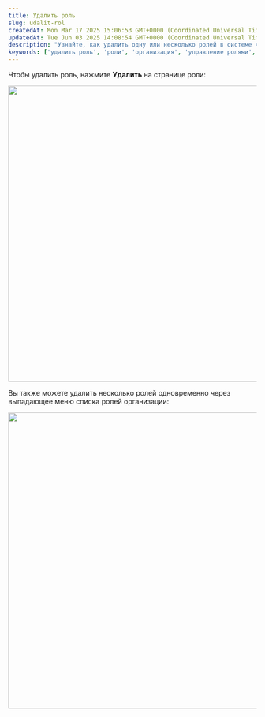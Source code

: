 ```yaml
---
title: Удалить роль
slug: udalit-rol
createdAt: Mon Mar 17 2025 15:06:53 GMT+0000 (Coordinated Universal Time)
updatedAt: Tue Jun 03 2025 14:08:54 GMT+0000 (Coordinated Universal Time)
description: "Узнайте, как удалить одну или несколько ролей в системе через страницу роли или выпадающее меню списка ролей организации."
keywords: ['удалить роль', 'роли', 'организация', 'управление ролями', 'инструкция']
---
```


Чтобы удалить роль, нажмите **Удалить** на странице роли:

<div style={{ textAlign: 'center' }}>
  <img
    src="https://archbee-image-uploads.s3.amazonaws.com/QKZtfOnnubSbfN3D1EPqb-7XXtx4UAneKi4VtSVoj_M-20250417-142213.png"
    width="600"
    style={{ display: 'block', margin: '0 auto' }}
  />
</div>

Вы также можете удалить несколько ролей одновременно через выпадающее меню списка ролей организации:

<div style={{ textAlign: 'center' }}>
  <img
    src="https://archbee-image-uploads.s3.amazonaws.com/QKZtfOnnubSbfN3D1EPqb-TMNojkumk3CEPe2On47rO-20250417-142152.png"
    width="600"
    style={{ display: 'block', margin: '0 auto' }}
  />
</div>
